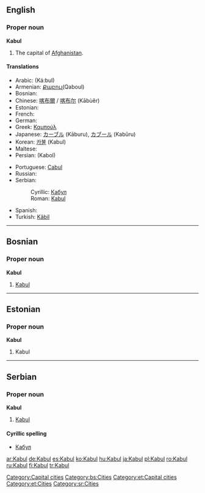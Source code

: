 {{wikipedia}}
{{see|kabul}}
==English==

===Proper noun===
'''Kabul'''

# The capital of [[Afghanistan]].

====Translations====
{{top}}
* Arabic: {{Arab|[[كابل]]}} (Ká:bul)
* Armenian: [[Քաբուլ ]](Qaboul)
* Bosnian: {{t-|bs|Kabul|m}}
* Chinese: [[喀布爾]] / [[喀布尔]] (Kābùěr)
* Estonian: {{t-|et|Kabul}}
* French: {{t-|fr|Kaboul}}
* German: {{t+|de|Kabul}}
* Greek: [[Καμπούλ]]
* Japanese: [[カーブル]] (Kāburu), [[カブール]] (Kabūru)
* Korean: [[카불]] (Kabul)
* Maltese: {{t-|mt|Kabul|xs=Maltese}}
* Persian: {{fa-Arab|[[کابل]]}} (Kabol)
{{mid}}
* Portuguese: [[Cabul]] {{m}}
* Russian: {{t-|ru|Кабул|m|tr=Kabúl|sc=Cyrl}}
* Serbian:
*: Cyrillic: [[Кабул#Serbian|Кабул]] {{m}}
*: Roman: [[Kabul#Serbian|Kabul]] {{m}}
* Spanish: {{t+|es|Kabul|m}}
* Turkish: [[Kâbil]]
{{bottom}}

[[Category:Capital cities]]

----

==Bosnian==

===Proper noun===
'''Kabul''' {{m}}

# [[Kabul#English|Kabul]]

[[Category:bs:Cities]]

----

==Estonian==

===Proper noun===
'''Kabul'''

# Kabul

[[Category:et:Capital cities]]
[[Category:et:Cities]]

----

==Serbian==

===Proper noun===
'''Kabul''' {{m}}

# [[Kabul#English|Kabul]]

====Cyrillic spelling====
* [[Кабул#Serbian|Кабул]]

[[Category:sr:Cities]]

[[ar:Kabul]]
[[de:Kabul]]
[[es:Kabul]]
[[ko:Kabul]]
[[hu:Kabul]]
[[ja:Kabul]]
[[pl:Kabul]]
[[ro:Kabul]]
[[ru:Kabul]]
[[fi:Kabul]]
[[tr:Kabul]]